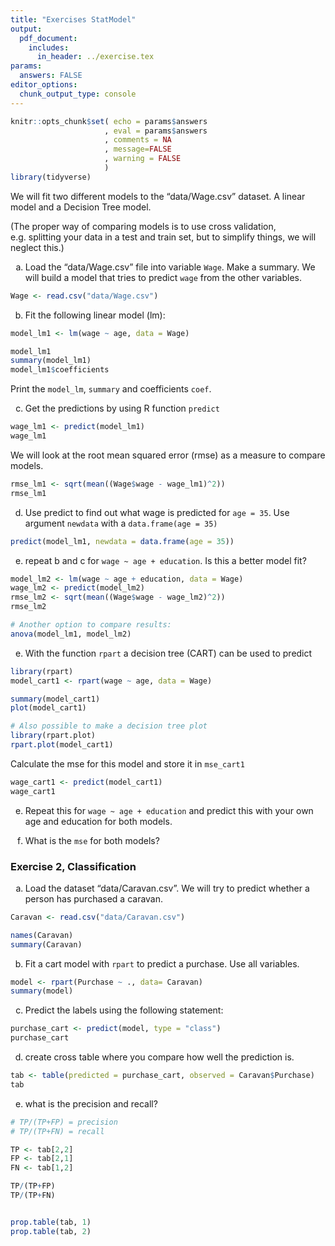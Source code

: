 ```yaml
---
title: "Exercises StatModel"
output: 
  pdf_document:
    includes:
      in_header: ../exercise.tex
params:
  answers: FALSE
editor_options: 
  chunk_output_type: console
---
```


```r
knitr::opts_chunk$set( echo = params$answers
                     , eval = params$answers
                     , comments = NA
                     , message=FALSE
                     , warning = FALSE
                     )
library(tidyverse)
```
We will fit two different models to the "data/Wage.csv" dataset. A linear model and a Decision Tree model. 

(The proper way of comparing models is to use cross validation, e.g. splitting your data in a test and train set, but to simplify things, we will neglect this.)

a) Load the "data/Wage.csv" file into variable `Wage`. Make a summary. 
We will build a model that tries to predict `wage` from the other variables.

```r
Wage <- read.csv("data/Wage.csv")

```

b) Fit the following linear model (lm):

```r
model_lm1 <- lm(wage ~ age, data = Wage)

model_lm1
summary(model_lm1)
model_lm1$coefficients

```
Print the `model_lm`, `summary` and coefficients `coef`.

c) Get the predictions by using R function `predict`

```r
wage_lm1 <- predict(model_lm1)
wage_lm1
```

We will look at the root mean squared error (rmse) as a measure to compare models.

```r
rmse_lm1 <- sqrt(mean((Wage$wage - wage_lm1)^2))
rmse_lm1

```

d) Use predict to find out what wage is predicted for `age = 35`. Use argument `newdata` with a `data.frame(age = 35)`

```r
predict(model_lm1, newdata = data.frame(age = 35))

```


e) repeat b and c for `wage ~ age + education`. Is this a better model fit?

```r
model_lm2 <- lm(wage ~ age + education, data = Wage)
wage_lm2 <- predict(model_lm2)
rmse_lm2 <- sqrt(mean((Wage$wage - wage_lm2)^2))
rmse_lm2

# Another option to compare results:
anova(model_lm1, model_lm2)

```


e) With the function `rpart` a decision tree (CART) can be used to predict

```r
library(rpart)
model_cart1 <- rpart(wage ~ age, data = Wage)

summary(model_cart1)
plot(model_cart1)

# Also possible to make a decision tree plot
library(rpart.plot)
rpart.plot(model_cart1)

```

Calculate the mse for this model and store it in `mse_cart1`

```r
wage_cart1 <- predict(model_cart1)
wage_cart1
```

e) Repeat this for `wage ~ age + education` and predict this with your own age and education for both models.

f) What is the `mse` for both models?

### Exercise 2, Classification

a) Load the dataset "data/Caravan.csv". We will try to predict whether a person 
has purchased a caravan.


```r
Caravan <- read.csv("data/Caravan.csv")

names(Caravan)
summary(Caravan)
```

b) Fit a cart model with `rpart` to predict a purchase. Use all variables.

```r

model <- rpart(Purchase ~ ., data= Caravan)
summary(model)

```

c) Predict the labels using the following statement:

```r
purchase_cart <- predict(model, type = "class")
purchase_cart
```

d) create cross table where you compare how well the prediction is.

```r
tab <- table(predicted = purchase_cart, observed = Caravan$Purchase)
tab

```

e) what is the precision and recall?

```r

# TP/(TP+FP) = precision
# TP/(TP+FN) = recall

TP <- tab[2,2]
FP <- tab[2,1]
FN <- tab[1,2]

TP/(TP+FP)
TP/(TP+FN)


prop.table(tab, 1)
prop.table(tab, 2)
 
```









